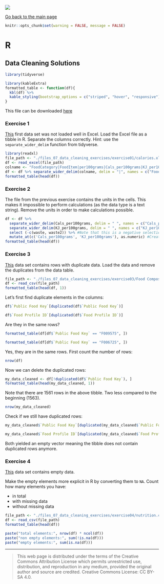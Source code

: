 ![](../hanze/hanze.png)

[Go back to the main page](../index.html)

```r
knitr::opts_chunk$set(warning = FALSE, message = FALSE) 
```

# R

## Data Cleaning Solutions

```r
library(tidyverse)
```

```r
library(kableExtra)
formatted_table <- function(df){
  kbl(df) %>%
  kable_styling(bootstrap_options = c("striped", "hover", "responsive"))
}
```

This file can be downloaded [here](./R_08_data_cleaning_solutions.Rmd)

### Exercise 1

[This](./files_07_data_cleaning_exercises/exercise01/calories.xlsx) first data set was not loaded well in Excel. Load the Excel file as a tibble in R. Separate the columns correctly.
Hint: use the `separate_wider_delim` function from tidyverse.

```r
library(readxl)
file_path <- "./files_07_data_cleaning_exercises/exercise01/calories.xlsx"
df <- read_excel(file_path)
colname <- "FoodCategory|FoodItem|per100grams|Cals_per100grams|KJ_per100grams"
df <- df %>% separate_wider_delim(colname, delim = "|", names = c("FoodCategory", "FoodItem", "per100grams", "Cals_per100grams", "KJ_per100grams"))
formatted_table(head(df))
```

### Exercise 2

The file from the previous exercise contains the units in the cells. This makes it impossible to perform calculations (as the data type is a text string). Remove the units in order to make calculations possible.

```r
df <- df %>% 
  separate_wider_delim(Cals_per100grams, delim = " ", names = c("Cals_per100grams", "waste")) %>% 
  separate_wider_delim(KJ_per100grams, delim = " ", names = c("KJ_per100grams", "waste2")) %>%
  select (-c(waste, waste2)) %>% #Note that this is a negative selection. Selects all but the listed columns.
  mutate_at(c('Cals_per100grams', 'KJ_per100grams'), as.numeric) #Creates numbers from strings
formatted_table(head(df))
```

### Exercise 3

[This](./files_07_data_cleaning_exercises/exercise03/Food Composition_mod.csv) data set contains rows with duplicate data. Load the data and remove the duplicates from the data table.

```r
file_path <- "./files_07_data_cleaning_exercises/exercise03/Food Composition_mod.csv"
df <- read_csv(file_path)
formatted_table(head(df, 1))
```

Let's first find duplicate elements in the columns:

```r
df$`Public Food Key`[duplicated(df$`Public Food Key`)]
```

```r
df$`Food Profile ID`[duplicated(df$`Food Profile ID`)]
```

Are they in the same rows?

```r
formatted_table(df[df$`Public Food Key` == "F009575", ])
```

```r
formatted_table(df[df$`Public Food Key` == "F006725", ])
```

Yes, they are in the same rows.
First count the number of rows:

```r
nrow(df)
```


Now we can delete the duplicated rows:

```r
my_data_cleaned <- df[!duplicated(df$`Public Food Key`), ]
formatted_table(head(my_data_cleaned, 1))
```

Note that there are 1561 rows in the above tibble. Two less compared to the beginning (1563).

```r
nrow(my_data_cleaned)
```


Check if we still have duplicated rows:

```r
my_data_cleaned$`Public Food Key`[duplicated(my_data_cleaned$`Public Food Key`)]
```

```r
my_data_cleaned$`Food Profile ID`[duplicated(my_data_cleaned$`Food Profile ID`)]
```

Both yielded an empty vector meaning the tibble does not contain duplicated rows anymore.

### Exercise 4

[This](./files_07_data_cleaning_exercises/exercise04/nutrition.csv) data set contains empty data.

Make the empty elements more explicit in R by converting them to `NA`.
Count how many elements you have:

- in total
- with missing data
- without missing data

```r
file_path <- "./files_07_data_cleaning_exercises/exercise04/nutrition.csv"
df <- read_csv(file_path)
formatted_table(head(df))
```

```r
paste("total elements:", nrow(df) * ncol(df))
paste("non empty elements:", sum(!is.na(df)))
paste("empty elements:", sum(is.na(df)))
```



---


>This web page is distributed under the terms of the Creative Commons Attribution License which permits unrestricted use, distribution, and reproduction in any medium, provided the original author and source are credited.
>Creative Commons License: CC BY-SA 4.0.

